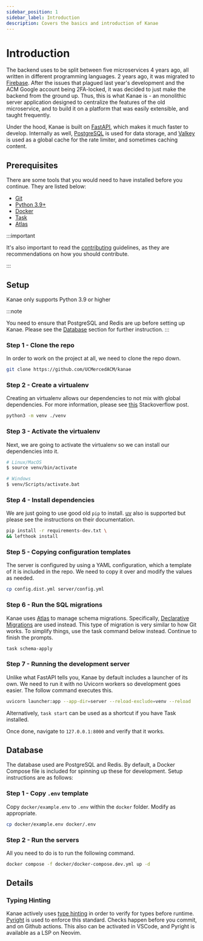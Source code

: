 ```yaml
---
sidebar_position: 1
sidebar_label: Introduction
description: Covers the basics and introduction of Kanae
---
```



# Introduction

The backend uses to be split between five microservices 4 years ago, all written in different programming languages.
2 years ago, it was migrated to [Firebase](https://firebase.google.com/). After the issues that plagued last year's development
and the ACM Google account being 2FA-locked, it was decided to just make the backend from the ground up. Thus, this is what
Kanae is - an monolithic server application designed to centralize the features of the old microservice, and to build it on
a platform that was easily extensible, and taught frequently.

Under the hood, Kanae is built on [FastAPI](https://fastapi.tiangolo.com/), which makes it much faster to develop. Internally as well,
[PostgreSQL](https://www.postgresql.org/) is used for data storage, and [Valkey](https://valkey.io/) is used as a global cache for the rate limiter, and sometimes caching content.

## Prerequisites

There are some tools that you would need to have installed before you continue. They are listed below:

- [Git](https://git-scm.com/)
- [Python 3.9+](https://www.python.org/)
- [Docker](https://www.docker.com/)
- [Task](https://taskfile.dev/)
- [Atlas](https://atlasgo.io/)

:::important

It's also important to read the [contributing](https://github.com/UCMercedACM/kanae/blob/main/.github/CONTRIBUTING.md) guidelines, as they are recommendations on how you should contribute.

:::

## Setup

Kanae only supports Python 3.9 or higher

:::note

You need to ensure that PostgreSQL and Redis are up before setting up Kanae. Please see the [Database](#database) section for further instruction.
:::

### Step 1 - Clone the repo

In order to work on the project at all, we need to clone the repo down.

```bash
git clone https://github.com/UCMercedACM/kanae
```

### Step 2 - Create a virtualenv

Creating an virtualenv allows our dependencies to not mix with global dependencies.
For more information, please see [this](https://stackoverflow.com/a/41972262) Stackoverflow post.

```bash
python3 -m venv ./venv
```

### Step 3 - Activate the virtualenv

Next, we are going to activate the virtualenv so we can install our dependencies into it.

```bash
# Linux/MacOS
$ source venv/bin/activate

# Windows
$ venv/Scripts/activate.bat
```

### Step 4 - Install dependencies

We are just going to use good old `pip` to install.
[uv](https://github.com/astral-sh/uv) also is supported but please see the instructions on their documentation.

```bash
pip install -r requirements-dev.txt \
&& lefthook install
```

### Step 5 - Copying configuration templates

The server is configured by using a YAML configuration, which a template of it is included in the repo.
We need to copy it over and modify the values as needed.

```bash
cp config.dist.yml server/config.yml
```

### Step 6 - Run the SQL migrations

Kanae uses [Atlas](https://atlasgo.io/) to manage schema migrations. Specifically, [Declarative Migrations](https://atlasgo.io/getting-started#declarative-migrations)
are used instead. This type of migration is very similar to how Git works. To simplify things, use the task command below instead. Continue to finish the prompts.

```bash
task schema-apply
```

### Step 7 - Running the development server

Unlike what FastAPI tells you, Kanae by default includes a launcher of its own. We need to run it with no Uvicorn workers
so development goes easier. The follow command executes this.

```bash
uvicorn launcher:app --app-dir=server --reload-exclude=venv --reload
```

Alternatively, ``task start`` can be used as a shortcut if you have Task installed.

Once done, navigate to `127.0.0.1:8000` and verify that it works.

## Database

The database used are PostgreSQL and Redis. By default, a Docker Compose file is included for spinning up these for development.
Setup instructions are as follows:

### Step 1 - Copy `.env` template

Copy `docker/example.env` to `.env` within the `docker` folder. Modify as appropriate.

```bash
cp docker/example.env docker/.env
```

### Step 2 - Run the servers

All you need to do is to run the following command.

```bash
docker compose -f docker/docker-compose.dev.yml up -d
```

## Details

### Typing Hinting

Kanae actively uses [type hinting](https://docs.python.org/3/library/typing.html) in order to verify for types before runtime.
[Pyright](https://github.com/microsoft/pyright) is used to enforce this standard. Checks happen before you commit, and on Github actions.
This also can be activated in VSCode, and Pyright is available as a LSP on Neovim.
